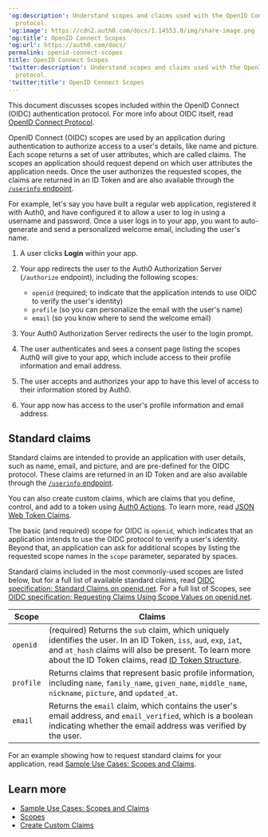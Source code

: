 ---
'og:description': Understand scopes and claims used with the OpenID Connect (OIDC)
  protocol.
'og:image': https://cdn2.auth0.com/docs/1.14553.0/img/share-image.png
'og:title': OpenID Connect Scopes
'og:url': https://auth0.com/docs/
permalink: openid-connect-scopes
title: OpenID Connect Scopes
'twitter:description': Understand scopes and claims used with the OpenID Connect (OIDC)
  protocol.
'twitter:title': OpenID Connect Scopes
---
This document discusses scopes included within the <Tooltip tip="OpenID: Open standard for authentication that allows applications to verify users' identities without collecting and storing login information." cta="View Glossary" href="/docs/glossary?term=OpenID">OpenID</Tooltip> Connect (OIDC) authentication protocol. For more info about OIDC itself, read [OpenID Connect Protocol](/docs/authenticate/protocols/openid-connect-protocol).

OpenID Connect (OIDC) scopes are used by an application during authentication to authorize access to a user's details, like name and picture. Each scope returns a set of user attributes, which are called claims. The scopes an application should request depend on which user attributes the application needs. Once the user authorizes the requested scopes, the claims are returned in an <Tooltip tip="ID Token: Credential meant for the client itself, rather than for accessing a resource." cta="View Glossary" href="/docs/glossary?term=ID+Token">ID Token</Tooltip> and are also available through the [`/userinfo` endpoint](https://auth0.com/docs/api/authentication#get-user-info).

For example, let's say you have built a regular web application, registered it with Auth0, and have configured it to allow a user to log in using a username and password. Once a user logs in to your app, you want to auto-generate and send a personalized welcome email, including the user's name.

1. A user clicks **Login** within your app.
2. Your app redirects the user to the Auth0 Authorization Server (`/authorize` endpoint), including the following scopes:

   * `openid` (required; to indicate that the application intends to use OIDC to verify the user's identity)
   * `profile` (so you can personalize the email with the user's name)
   * `email` (so you know where to send the welcome email)
3. Your Auth0 Authorization Server redirects the user to the login prompt.
4. The user authenticates and sees a consent page listing the scopes Auth0 will give to your app, which include access to their profile information and email address.
5. The user accepts and authorizes your app to have this level of access to their information stored by Auth0.
6. Your app now has access to the user's profile information and email address.

## Standard claims

Standard claims are intended to provide an application with user details, such as name, email, and picture, and are pre-defined for the OIDC protocol. These claims are returned in an ID Token and are also available through the [`/userinfo` endpoint](https://auth0.com/docs/api/authentication#get-user-info).

You can also create custom claims, which are claims that you define, control, and add to a token using [Auth0 Actions](/docs/customize/actions/actions-overview). To learn more, read [JSON Web Token Claims](/docs/secure/tokens/json-web-tokens/json-web-token-claims).

The basic (and required) scope for OIDC is `openid`, which indicates that an application intends to use the OIDC protocol to verify a user's identity. Beyond that, an application can ask for additional scopes by listing the requested scope names in the `scope` parameter, separated by spaces.

Standard claims included in the most commonly-used scopes are listed below, but for a full list of available standard claims, read [OIDC specification: Standard Claims on openid.net](https://openid.net/specs/openid-connect-core-1_0.html#StandardClaims). For a full list of Scopes, see [OIDC specification: Requesting Claims Using Scope Values on openid.net](https://openid.net/specs/openid-connect-core-1_0.html#ScopeClaims).

<table class="table"><thead>
<tr>
<th>Scope</th>
<th>Claims</th>
</tr>
</thead>
<tbody>
<tr>
<td><code>openid</code></td>
<td>(required) Returns the <code>sub</code> claim, which uniquely identifies the user. In an ID Token, <code>iss</code>, <code>aud</code>, <code>exp</code>, <code>iat</code>, and <code>at_hash</code> claims will also be present. To learn more about the ID Token claims, read <a href="/docs/secure/tokens/id-tokens/id-token-structure">ID Token Structure</a>.</td>
</tr>
<tr>
<td><code>profile</code></td>
<td>Returns claims that represent basic profile information, including <code>name</code>, <code>family_name</code>, <code>given_name</code>, <code>middle_name</code>, <code>nickname</code>, <code>picture</code>, and <code>updated_at</code>.</td>
</tr>
<tr>
<td><code>email</code></td>
<td>Returns the <code>email</code> claim, which contains the user's email address, and <code>email_verified</code>, which is a boolean indicating whether the email address was verified by the user.</td>
</tr>
</tbody>
</table>

For an example showing how to request standard claims for your application, read [Sample Use Cases: Scopes and Claims](/docs/get-started/apis/scopes/sample-use-cases-scopes-and-claims).

## Learn more

* [Sample Use Cases: Scopes and Claims](/docs/get-started/apis/scopes/sample-use-cases-scopes-and-claims)
* [Scopes](/docs/get-started/apis/scopes)
* [Create Custom Claims](/docs/secure/tokens/json-web-tokens/create-custom-claims)